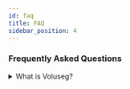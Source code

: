```yaml
---
id: faq
title: FAQ
sidebar_position: 4
---
```


### Frequently Asked Questions
<details>
  <summary>What is Voluseg?</summary>
  <p>
    Voluseg is a software providing a pipeline for automatic volumetric cell segmentation
    from calcium imaging recordings.
  </p>
</details>

